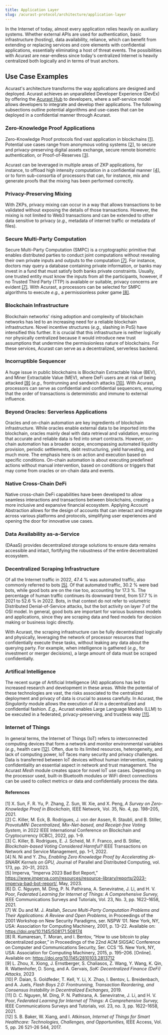 ```yaml
---
title: Application Layer
slug: /acurast-protocol/architecture/application-layer
---
```



In the Internet of today, almost every application relies heavily on auxiliary systems. Whether external APIs are used for authentication, basic infrastructure (hosting), data availability, reliance, which can benefit from extending or replacing services and core elements with confidential applications, essentially eliminating a host of threat events. The possibilities with Acurast are near-endless since today's centralized Internet is heavily centralized both logically and in terms of trust anchors.

## Use Case Examples

Acurast's architecture transforms the way applications are designed and deployed. Acurast achieves an unparalleled Developer Experience (DevEx) by offering the [Acurast Hub](https://hub.acurast.com) to developers, where a self-service model allows developers to integrate and develop their applications. The following subsections outline potential algorithms and use-cases that can be deployed in a confidential manner through Acurast.

### Zero-Knowledge Proof Applications

Zero-Knowledge Proof protocols find vast application in blockchains [[1]](#references). Potential use cases range from anonymous voting systems [[2]](#references), to secure and privacy-preserving digital assets exchange, secure remote biometric authentication, or Proof-of-Reserves [[3]](#references).

Acurast can be leveraged in multiple areas of ZKP applications, for instance, to offload high intensity computation in a confidential manner [[4]](#references), or to form sub-consortia of processors that can, for instance, mix and generate proofs that the mixing has been performed correctly.

### Privacy-Preserving Mixing

With ZKPs, privacy mixing can occur in a way that allows transactions to be validated without exposing the details of those transactions. However, the mixing is not limited to Web3 transactions and can be extended to other data sensitive to privacy (_e.g.,_ metadata of internet traffic or metadata of files).

### Secure Multi-Party Computation

Secure Multi-Party Computation (SMPC) is a cryptographic primitive that enables distributed parties to conduct joint computations without revealing their own private inputs and outputs to the computation [[7]](#references). For instance, doctors may query a database containing private information, or banks may invest in a fund that must satisfy both banks private constraints. Usually, one trusted entity must know the inputs from all the participants, however, if no Trusted Third Party (TTP) is available or suitable, privacy concerns are evident [[7]](#references). With Acurast, a processors can be selected for SMPC algorithms to execute _e.g.,_ a permissionless poker game [[8]](#references).

### Blockchain Infrastructure

Blockchain networks' rising adoption and complexity of blockchain networks has led to an increasing need for a reliable blockchain infrastructure. Novel incentive structures (_e.g.,_ slashing in PoS) have intensified this further. It is crucial that this infrastructure is neither logically nor physically centralized because it would introduce new trust assumptions that undermine the permissionless nature of blockchains. For these services, Acurast can serve as a decentralized, serverless backend.

### Incorruptible Sequencer

A huge issue in public blockchains is Blockchain Extractable Value (BEV), and Miner Extractable Value (MEV), where DeFi users are at risk of being attacked [[9]](#references) (_e.g.,_ frontrunning and sandwich attacks [[10]](#references). With Acurast, processors can serve as confidential and confidential sequencers, ensuring that the order of transactions is deterministic and immune to external influence.

### Beyond Oracles: Serverless Applications

Oracles and on-chain automation are key ingredients of blockchain infrastructure. While oracles enable external data to be imported into the blockchain, oracles mainly deal with data retrieval and validation, ensuring that accurate and reliable data is fed into smart contracts. However, on-chain automation has a broader scope, encompassing automated liquidity provision, periodic settlements, debt restructuring, yield harvesting, and much more. The emphasis here is on action and execution based on specific conditions.
On-chain automation is about executing predefined actions without manual intervention, based on conditions or triggers that may come from oracles or on-chain data and events.

### Native Cross-Chain DeFi

Native cross-chain DeFi capabilities have been developed to allow seamless interactions and transactions between blockchains, creating a more inclusive and expansive financial ecosystem. Applying Account Abstraction allows for the design of accounts that can interact and integrate across various platforms and protocols, simplifying user experiences and opening the door for innovative use cases.

### Data Availability as-a-Service

(DAaaS) provides decentralized storage solutions to ensure data remains accessible and intact, fortifying the robustness of the entire decentralized ecosystem.

### Decentralized Scraping Infrastructure

Of all the Internet traffic in 2022, 47.4 % was automated traffic, also commonly referred to bots [[5]](#references). Of that automated traffic, 30.2 % were bad bots, while good bots are on the rise too, accounting for 17.3 %. The percentage of human traffic continues its downward trend, from 57.7 % in 2021 to 52.6 % in 2022. Bots, in that context do not refer to volumetric Distributed Denial-of-Service attacks, but the bot activity on layer 7 of the OSI model. In general, good bots are important for various business models and applications, since they are scraping data and feed models for decision making or business logic directly.

With Acurast, the scraping infrastructure can be fully decentralized logically and physically, leveraging the network of processor resources that confidentially execute these tasks, without leaking any data about the querying party. For example, when intelligence is gathered (_e.g.,_ for investment or merger decisions), a large amount of data must be scraped confidentially.

### Artifical Intelligence

The recent surge of Artificial Intelligence (AI) applications has led to increased research and development in these areas. While the potential of these technologies are vast, the risks associated to the centralized deployment and privacy of data is crucial to assess carefully. In Acurast, the _Singularity_ module allows the execution of AI in a decentralized and confidential fashion. _E.g.,_ Acurast enables Large Language Models (LLM) to be executed in a federated, privacy-preserving, and trustless way [[11]](#references).

### Internet of Things

In general terms, the Internet of Things (IoT) refers to interconnected computing devices that form a network and monitor environmental variables (_e.g.,_ health care [[12]](#references). Often, due to its limited resources, heterogeneity, and lack of computing power, IoT faces many security and privacy challenges. Data is transferred between IoT devices without human intervention, making confidentiality an essential aspect in network and trust management. The Acurast _Mesh_ module creates space for novel IoT use cases. Depending on the processor used, built-in Bluetooth modules or WiFi direct connections can be used to collect metrics or data and confidentially process the data.

#### References

[1] X. Sun, F. R. Yu, P. Zhang, Z. Sun, W. Xie, and X. Peng, _A Survey on Zero-Knowledge Proof in Blockchain,_ IEEE Network, Vol. 35, No. 4, pp. 198–205, 2021.  
[2] C. Killer, M. Eck, B. Rodrigues, J. von der Assen, R. Staubli, and B. Stiller, _ProvotuMN: Decentralized, Mix-Net-based, and Receipt-free Voting System,_ in 2022 IEEE International Conference on Blockchain and Cryptocurrency (ICBC), 2022, pp. 1–9.  
[3] C. Killer, B. Rodrigues, E. J. Scheid, M. F. Franco, and B. Stiller, _Blockchain-based Voting Considered Harmful?_ IEEE Transactions on Network and Service Management, pp. 1–1, 2022.  
[4] N. Ni and Y. Zhu, _Enabling Zero Knowledge Proof by Accelerating zk-SNARK Kernels on GPU,_ Journal of Parallel and Distributed Computing, vol. 173, pp. 20–31, 2023.  
[5] Imperva, “Imperva 2023 Bad Bot Report,” https://www.imperva.com/resources/resource-library/reports/2023-imperva-bad-bot-report/, May, 2023.  
[6] D. C. Nguyen, M. Ding, P. N. Pathirana, A. Seneviratne, J. Li, and H. V. Poor, _Federated Learning for Internet of Things: A Comprehensive Survey,_ IEEE Communications Surveys and Tutorials, Vol. 23, No. 3, pp. 1622–1658, 2021.  
[7] W. Du and M. J. Atallah, _Secure Multi-Party Computation Problems and Their Applications: A Review and Open Problems,_ in Proceedings of the 2001 Workshop on New Security Paradigms, ser. NSPW ’01. New York, NY, USA: Association for Computing Machinery, 2001, p. 13–22. Available on: https://doi.org/10.1145/508171.508174  
[8] R. Kumaresan, T. Moran, and I. Bentov, “How to use bitcoin to play decentralized poker,” in Proceedings of the 22nd ACM SIGSAC Conference on Computer and Communications Security, Ser. CCS ’15. New York, NY, USA: Association for Computing Machinery, 2015, p. 195–206. [Online]. Available on: https://doi.org/10.1145/2810103.2813712  
[9] L. Zhou, X. Xiong, J. Ernstberger, S. Chaliasos, Z. Wang, Y. Wang, K. Qin, R. Wattenhofer, D. Song, and A. Gervais, _SoK: Decentralized Finance (DeFi) Attacks,_ 2023  
[10] P. Daian, S. Goldfeder, T. Kell, Y. Li, X. Zhao, I. Bentov, L. Breidenbach, and A. Juels, _Flash Boys 2.0: Frontrunning, Transaction Reordering, and Consensus Instability in Decentralized Exchanges_, 2019.  
[11] D. C. Nguyen, M. Ding, P. N. Pathirana, A. Seneviratne, J. Li, and H. V. Poor, _Federated Learning for Internet of Things: A Comprehensive Survey,_ IEEE Communications Surveys and Tutorials, vol. 23, no. 3, pp. 1622–1658, 2021.  
[12] S. B. Baker, W. Xiang, and I. Atkinson, _Internet of Things for Smart Healthcare: Technologies, Challenges, and Opportunities,_ IEEE Access, Vol. 5, pp. 26 521–26 544, 2017.
